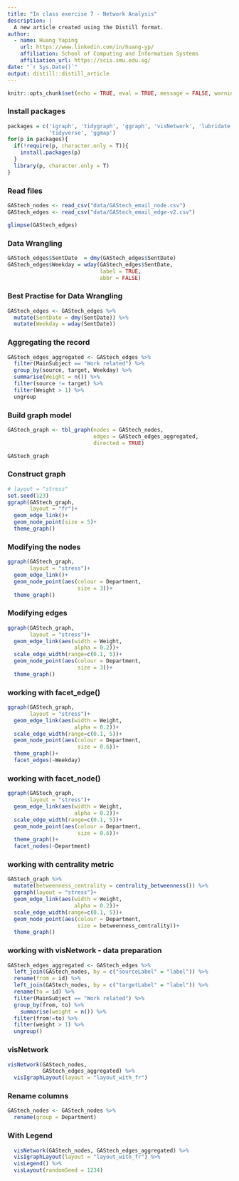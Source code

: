 ```yaml
---
title: "In class exercise 7 - Network Analysis"
description: |
  A new article created using the Distill format.
author:
  - name: Huang Yaping
    url: https://www.linkedin.com/in/huang-yp/
    affiliation: School of Computing and Information Systems
    affiliation_url: https://scis.smu.edu.sg/
date: "`r Sys.Date()`"
output: distill::distill_article
---
```


```r
knitr::opts_chunk$set(echo = TRUE, eval = TRUE, message = FALSE, warning = FALSE)
```

### Install packages
```R
packages = c('igraph', 'tidygraph', 'ggraph', 'visNetwork', 'lubridate', 'clock',
             'tidyverse', 'ggmap')
for(p in packages){
  if(!require(p, character.only = T)){
    install.packages(p)
  }
  library(p, character.only = T)
}

```
### Read files
```r
GAStech_nodes <- read_csv("data/GAStech_email_node.csv")
GAStech_edges <- read_csv("data/GAStech_email_edge-v2.csv")

glimpse(GAStech_edges)

```
### Data Wrangling

```r
GAStech_edges$SentDate  = dmy(GAStech_edges$SentDate)
GAStech_edges$Weekday = wday(GAStech_edges$SentDate, 
                             label = TRUE, 
                             abbr = FALSE)
```


### Best Practise for Data Wrangling
```r
GAStech_edges <- GAStech_edges %>% 
  mutate(SentDate = dmy(SentDate)) %>% 
  mutate(Weekday = wday(SentDate))

```

### Aggregating the record 
```r
GAStech_edges_aggregated <- GAStech_edges %>% 
  filter(MainSubject == "Work related") %>% 
  group_by(source, target, Weekday) %>% 
  summarise(Weight = n()) %>% 
  filter(source != target) %>% 
  filter(Weight > 1) %>% 
  ungroup

```
### Build graph model 
```r
GAStech_graph <- tbl_graph(nodes = GAStech_nodes,
                           edges = GAStech_edges_aggregated,
                           directed = TRUE)

GAStech_graph
```

### Construct graph
```R
# layout = "stress"
set.seed(123)
ggraph(GAStech_graph,
       layout = "fr")+
  geom_edge_link()+
  geom_node_point(size = 5)+
  theme_graph()

```


### Modifying the nodes
```R
ggraph(GAStech_graph,
       layout = "stress")+
  geom_edge_link()+
  geom_node_point(aes(colour = Department,
                      size = 3))+
  theme_graph()
```


### Modifying edges
```R
ggraph(GAStech_graph,
       layout = "stress")+
  geom_edge_link(aes(width = Weight, 
                     alpha = 0.2))+
  scale_edge_width(range=c(0.1, 5))+
  geom_node_point(aes(colour = Department,
                      size = 3))+
  theme_graph()
```


### working with facet_edge()
```R
ggraph(GAStech_graph,
       layout = "stress")+
  geom_edge_link(aes(width = Weight, 
                     alpha = 0.2))+
  scale_edge_width(range=c(0.1, 5))+
  geom_node_point(aes(colour = Department,
                      size = 0.6))+
  theme_graph()+
  facet_edges(~Weekday)
```


### working with facet_node()
```R
ggraph(GAStech_graph,
       layout = "stress")+
  geom_edge_link(aes(width = Weight, 
                     alpha = 0.2))+
  scale_edge_width(range=c(0.1, 5))+
  geom_node_point(aes(colour = Department,
                      size = 0.6))+
  theme_graph()+
  facet_nodes(~Department)
```

### working with centrality metric
```R
GAStech_graph %>% 
  mutate(betweenness_centrality = centrality_betweenness()) %>% 
  ggraph(layout = "stress")+
  geom_edge_link(aes(width = Weight, 
                     alpha = 0.2))+
  scale_edge_width(range=c(0.1, 5))+
  geom_node_point(aes(colour = Department,
                      size = betweenness_centrality))+
  theme_graph()
```

### working with visNetwork - data preparation
```R
GAStech_edges_aggregated <- GAStech_edges %>%
  left_join(GAStech_nodes, by = c("sourceLabel" = "label")) %>%
  rename(from = id) %>%
  left_join(GAStech_nodes, by = c("targetLabel" = "label")) %>%
  rename(to = id) %>%
  filter(MainSubject == "Work related") %>%
  group_by(from, to) %>%
    summarise(weight = n()) %>%
  filter(from!=to) %>%
  filter(weight > 1) %>%
  ungroup()

```

### visNetwork

```R
visNetwork(GAStech_nodes, 
           GAStech_edges_aggregated) %>% 
  visIgraphLayout(layout = "layout_with_fr")

```
### Rename columns
```R
GAStech_nodes <- GAStech_nodes %>% 
  rename(group = Department)

```

### With Legend

```R

  visNetwork(GAStech_nodes, GAStech_edges_aggregated) %>% 
  visIgraphLayout(layout = "layout_with_fr") %>% 
  visLegend() %>% 
  visLayout(randomSeed = 1234)
```


